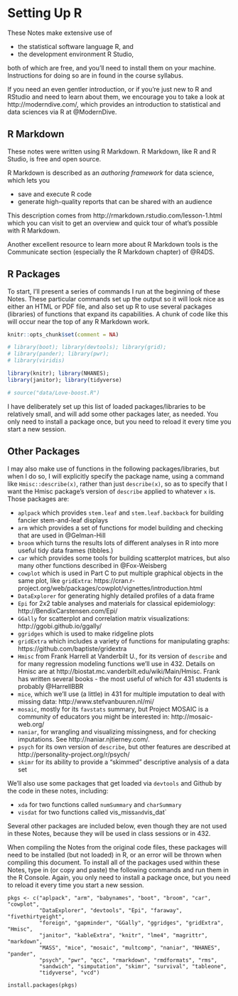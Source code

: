 # Setting Up R {#Rsetup}

These Notes make extensive use of 

- the statistical software language R, and
- the development environment R Studio,

both of which are free, and you'll need to install them on your machine. Instructions for doing so are in found in the course syllabus.

If you need an even gentler introduction, or if you're just new to R and RStudio and need to learn about them, we encourage you to take a look at http://moderndive.com/, which provides an introduction to statistical and data sciences via R at @ModernDive.

## R Markdown

These notes were written using R Markdown. R Markdown, like R and R Studio, is free and open source.

R Markdown is described as an *authoring framework* for data science, which lets you

- save and execute R code
- generate high-quality reports that can be shared with an audience

This description comes from http://rmarkdown.rstudio.com/lesson-1.html which you can visit to get an overview and quick tour of what's possible with R Markdown.

Another excellent resource to learn more about R Markdown tools is the Communicate section (especially the R Markdown chapter) of @R4DS.

## R Packages

To start, I'll present a series of commands I run at the beginning of these Notes. These particular commands set up the output so it will look nice as either an HTML or PDF file, and also set up R to use several packages (libraries) of functions that expand its capabilities. A chunk of code like this will occur near the top of any R Markdown work.

```r
knitr::opts_chunk$set(comment = NA)

# library(boot); library(devtools); library(grid); 
# library(pander); library(pwr); 
# library(viridis)

library(knitr); library(NHANES); 
library(janitor); library(tidyverse)

# source("data/Love-boost.R")
```

I have deliberately set up this list of loaded packages/libraries to be relatively small, and will add some other packages later, as needed. You only need to install a package once, but you need to reload it every time you start a new session.

## Other Packages

I may also make use of functions in the following packages/libraries, but when I do so, I will explicitly specify the package name, using a command like `Hmisc::describe(x)`, rather than just `describe(x)`, so as to specify that I want the Hmisc package's version of `describe` applied to whatever `x` is. Those packages are:

- `aplpack` which provides `stem.leaf` and `stem.leaf.backback` for building fancier stem-and-leaf displays
- `arm` which provides a set of functions for model building and checking that are used in @Gelman-Hill
- `broom` which turns the results lots of different analyses in R into more useful tidy data frames (tibbles.)
- `car` which provides some tools for building scatterplot matrices, but also many other functions described in @Fox-Weisberg
- `cowplot` which is used in Part C to put multiple graphical objects in the same plot, like `gridExtra`: https://cran.r-project.org/web/packages/cowplot/vignettes/introduction.html
- `DataExplorer` for generating highly detailed profiles of a data frame
- `Epi` for 2x2 table analyses and materials for classical epidemiology: http://BendixCarstensen.com/Epi/
- `GGally` for scatterplot and correlation matrix visualizations: http://ggobi.github.io/ggally/
- `ggridges` which is used to make ridgeline plots
- `gridExtra` which includes a variety of functions for manipulating graphs: https://github.com/baptiste/gridextra
- `Hmisc` from Frank Harrell at Vanderbilt U., for its version of `describe` and for many regression modeling functions we'll use in 432. Details on Hmisc are at http://biostat.mc.vanderbilt.edu/wiki/Main/Hmisc. Frank has written several books - the most useful of which for 431 students is probably @HarrellBBR
- `mice`, which we'll use (a little) in 431 for multiple imputation to deal with missing data: http://www.stefvanbuuren.nl/mi/
- `mosaic`, mostly for its `favstats` summary, but Project MOSAIC is a community of educators you might be interested in: http://mosaic-web.org/
- `naniar`, for wrangling and visualizing missingness, and for checking imputations. See http://naniar.njtierney.com/.
- `psych` for its own version of `describe`, but other features are described at http://personality-project.org/r/psych/
- `skimr` for its ability to provide a "skimmed" descriptive analysis of a data set


We'll also use some packages that get loaded via `devtools` and Github by the code in these notes, including:

- `xda` for two functions called `numSummary` and `charSummary`
- `visdat` for two functions called vis_miss` and `vis_dat`

Several other packages are included below, even though they are not used in these Notes, because they will be used in class sessions or in 432.

When compiling the Notes from the original code files, these packages will need to be installed (but not loaded) in R, or an error will be thrown when compiling this document. To install all of the packages used within these Notes, type in (or copy and paste) the following commands and run them in the R Console. Again, you only need to install a package once, but you need to reload it every time you start a new session. 

```
pkgs <- c("aplpack", "arm", "babynames", "boot", "broom", "car", "cowplot", 
          "DataExplorer", "devtools", "Epi", "faraway", "fivethirtyeight", 
          "foreign", "gapminder", "GGally", "ggridges", "gridExtra", "Hmisc", 
          "janitor", "kableExtra", "knitr", "lme4", "magrittr", "markdown", 
          "MASS", "mice", "mosaic", "multcomp", "naniar", "NHANES", "pander", 
          "psych", "pwr", "qcc", "rmarkdown", "rmdformats", "rms", 
          "sandwich", "simputation", "skimr", "survival", "tableone", 
          "tidyverse", "vcd")

install.packages(pkgs)
```


